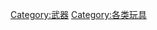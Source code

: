 {{Cat main}}
{{Commons cat|Toy weapons}}

[[Category:武器|Category:武器]]
[[Category:各类玩具|Category:各类玩具]]